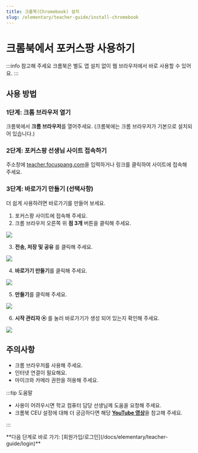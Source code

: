 ```yaml
---
title: 크롬북(Chromebook) 설치
slug: /elementary/teacher-guide/install-chromebook
---
```



# 크롬북에서 포커스팡 사용하기

:::info 참고해 주세요
크롬북은 별도 앱 설치 없이 웹 브라우저에서 바로 사용할 수 있어요.
:::

## 사용 방법

### 1단계: 크롬 브라우저 열기

크롬북에서 **크롬 브라우저**를 열어주세요. (크롬북에는 크롬 브라우저가 기본으로 설치되어 있습니다.)

### 2단계: 포커스팡 선생님 사이트 접속하기

주소창에 [teacher.focuspang.com](https://teacher.focuspang.com)을 입력하거나 링크를 클릭하여 사이트에 접속해 주세요.

### 3단계: 바로가기 만들기 (선택사항)

더 쉽게 사용하려면 바로가기를 만들어 보세요.

1. 포커스팡 사이트에 접속해 주세요.
2. 크롬 브라우저 오른쪽 위 **점 3개** 버튼을 클릭해 주세요.

<Image src="/img/kr/elementary/teacher/00-01.png" size="lg" />

3. **전송, 저장 및 공유** 를 클릭해 주세요.

<Image src="/img/kr/elementary/teacher/00-02.png" size="lg" />

4. **바로가기 만들기**를 클릭해 주세요.

<Image src="/img/kr/elementary/teacher/00-03.png" size="lg" />

5. **만들기**를 클릭해 주세요.

<Image src="/img/kr/elementary/teacher/00-04.png" size="lg" />

6. **시작 관리자 ⦿** 를 눌러 바로가기가 생성 되어 있는지 확인해 주세요.

<Image src="/img/kr/elementary/teacher/00-05.png" size="lg" />

## 주의사항

- 크롬 브라우저를 사용해 주세요.
- 인터넷 연결이 필요해요.
- 마이크와 카메라 권한을 허용해 주세요.

:::tip 도움말

- 사용이 어려우시면 학교 컴퓨터 담당 선생님께 도움을 요청해 주세요.
- 크롬북 CEU 설정에 대해 더 궁금하다면 해당 [**YouTube 영상**](https://www.youtube.com/watch?v=CLqLSEOcGyE&t=1247s)을 참고해 주세요.

:::

<div class="link-center">
  **다음 단계로 바로 가기:
  [회원가입/로그인](/docs/elementary/teacher-guide/login)**
</div>
